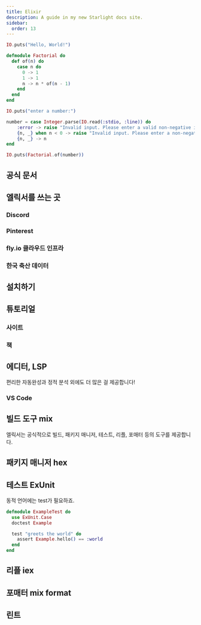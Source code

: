 ```yaml
---
title: Elixir
description: A guide in my new Starlight docs site.
sidebar:
  order: 13
---
```



<div class="not-content">
  <YouTube id="https://www.youtube.com/watch?v=R7t7zca8SyM" />
</div>

```elixir
IO.puts("Hello, World!")
```

```elixir
defmodule Factorial do
  def of(n) do
    case n do
      0 -> 1
      1 -> 1
      n -> n * of(n - 1)
    end
  end
end

IO.puts("enter a number:")

number = case Integer.parse(IO.read(:stdio, :line)) do
    :error -> raise "Invalid input. Please enter a valid non-negative integer."
    {n, _} when n < 0 -> raise "Invalid input. Please enter a non-negative integer."
    {n, _} -> n
end

IO.puts(Factorial.of(number))
```

## 공식 문서

<LinkCard
  title="The Elixir programming language"
  description="Elixir is a dynamic, functional language for building scalable and maintainable applications."
  href="https://elixir-lang.org/"
/>

## 엘릭서를 쓰는 곳

### Discord

<LinkCard
  title="Real time communication at scale with Elixir at Discord"
  href="https://elixir-lang.org/blog/2020/10/08/real-time-communication-at-scale-with-elixir-at-discord/"
/>

### Pinterest

<LinkCard
  title="Elixir가 Pinterest의 서버 비용을 년간 $2M(26억원) 절감"
  description="200개의 파이썬 서버에서 실행되던 시스템중 하나가 이제 4대의 Elixir 서버에서 실행"
  href="https://paraxial.io/blog/elixir-savings"
/>

### fly.io 클라우드 인프라

<LinkCard
  title="fly.io - The Phoenix Files"
  href="https://fly.io/phoenix-files/"
/>

### 한국 축산 데이터

<LinkCard
  title="liftIO 2022 : 웹 개발의 모순과 Elixir가 특효약인 이유 - 한국축산데이터 CTO Max(이재철)"
  description="현재 유행하는 frontend, backend 언어들과 아키텍쳐를 돌아보고, 기술 발전 과정에서 어떤 비효율성이 뿌리 박히게 됐는지 검토합니다. 그리고 Elixir가 어떻게 그 문제들을 해결할수 있는지에 대해서 논의합니다."
  href="https://www.youtube.com/watch?v=lAaD-6OQSHE"
/>

## 설치하기

<LinkCard
  title="Installing Elixir"
  description="The quickest way to install Elixir is through a distribution or using one of the available installers. "
  href="https://elixir-lang.org/install.html"
/>

## 튜토리얼

### 사이트

<LinkCard
  title="Learn elixir in 15 Minutes"
  description="# Single line comments start with a number symbol."
  href="https://learnxinyminutes.com/docs/elixir/"
/>

<LinkCard
  title="공식 Guides - The Elixir programming language"
  description="In this tutorial, we are going to teach you about Elixir fundamentals - the language syntax, how to define modules, how to manipulate the characteristics of common data structures, and more."
  href="https://elixir-lang.org/getting-started/introduction.html"
/>

<LinkCard
  title="Exercism elixir 트랙"
  description="Elixir, initially released in 2012, extends upon the already robust features of Erlang while also being easier for beginners to access, read, test, and write."
  href="https://exercism.org/tracks/lua"
/>

<LinkCard
  title="Elixir School 한국어 번역"
  description="Elixir는 환상적인 언어 입니다만, 저희가 하는 말만 들으실 게 아니라 여러분과 여러분의 조직이 Elixir를 도입해야 하는 몇 가지 이유를 직접 살펴보세요."
  href="https://elixirschool.com/ko/why"
/>

<LinkCard
  title="Elixir Koans"
  description="Elixir koans is a fun way to get started with the elixir programming language."
  href="https://github.com/elixirkoans/elixir-koans"
/>

### 책

<LinkCard
  title="처음 배우는 엘릭서 프로그래밍 - 데이브 토머스"
  description="<img src='https://image.yes24.com/goods/108025068/XL' width='120'/>"
  href="https://www.lua.org/pil/contents.html"
/>

<LinkCard
  title="Elixir in Action, Second Edition"
  description="Revised and updated for Elixir 1.7, Elixir in Action, Second Edition teaches you how to apply Elixir to practical problems associated with scalability, fault tolerance, and high availability."
  href="https://www.manning.com/books/elixir-in-action-second-edition"
/>

<LinkCard
  title="Joy of Elixir"
  description="Hello! Joy of Elixir is a gentle introduction to programming, aimed at people who already know some things about computers, but who have little-to-no programming experience. "
  href="https://joyofelixir.com/toc.html"
/>

## 에디터, LSP

편리한 자동완성과 정적 분석 외에도 더 많은 걸 제공합니다!

<LinkCard
  title="Elixir Language Server"
  description="A frontend-independent IDE 'smartness' server for Elixir."
  href="https://luals.github.io/wiki/annotations/"
/>

### VS Code

<LinkCard
  title="ElixirLS: Elixir support and debugger"
  href="https://marketplace.visualstudio.com/items?itemName=JakeBecker.elixir-ls"
/>

## 빌드 도구 mix

엘릭서는 공식적으로 빌드, 패키지 매니저, 테스트, 리플, 포매터 등의 도구를 제공합니다.

<LinkCard
  title="Mix"
  description="Mix is a build tool that provides tasks for creating, compiling, and testing Elixir projects, managing its dependencies, and more."
  href="https://hexdocs.pm/mix/Mix.html"
/>

## 패키지 매니저 hex

<LinkCard
  title="Hex"
  description="The package manager for the Erlang ecosystem"
  href="https://hex.pm/"
/>

## 테스트 ExUnit

동적 언어에는 test가 필요하죠.

<LinkCard
  title="ExUnit"
  description="Unit testing framework for Elixir."
  href="https://github.com/lunarmodules/busted"
/>

```elixir
defmodule ExampleTest do
  use ExUnit.Case
  doctest Example

  test "greets the world" do
    assert Example.hello() == :world
  end
end
```

## 리플 iex

<LinkCard
  title="IEx"
  description="Elixir's interactive shell."
  href="https://hexdocs.pm/iex/1.14/IEx.html"
/>

<LinkCard
  title="엘릭서 스쿨 - IEx Helpers"
  description="Elixir를 사용하기 시작하면 IEx는 가장 좋은 친구가 되어 줍니다. IEx는 REPL이며, 새로운 코드를 확인하거나, 개발을 진행할 때 이를 쉽게 만들어주는 많은 고급 기능을 가지고 있습니다."
  href="https://elixirschool.com/ko/lessons/basics/iex_helpers"
/>

## 포매터 mix format

<LinkCard
  title="mix format"
  description="Formats the given files and patterns."
  href="https://hexdocs.pm/mix/main/Mix.Tasks.Format.html"
/>

## 린트

<LinkCard
  title="GitHub - rrrene/credo"
  description="A static code analysis tool for the Elixir language with a focus on code consistency and teaching."
  href="https://github.com/rrrene/credo"
/>
